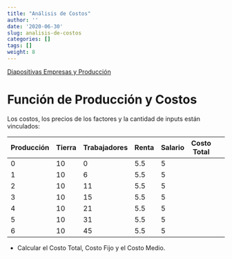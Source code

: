 ```yaml
---
title: "Análisis de Costos"
author: ''
date: '2020-06-30'
slug: analisis-de-costos
categories: []
tags: []
weight: 8
---
```


<a href="https://costos--diapos-econ.netlify.com">Diapositivas Empresas y Producción </a>


# Función de Producción y Costos

Los costos, los precios de los factores y la cantidad de inputs están vinculados:

| Producción |Tierra   |Trabajadores    |Renta |Salario |Costo Total|
|------------|--------|---------|----------------|------|--------|-----------|---------|
| 0 |10      |0        | 5.5    |5 |
| 1 |10      |6         | 5.5   |5| 
| 2 |10      |11         | 5.5  |5 | 
| 3 |10      |15         | 5.5  |5 |
| 4 |10      |21        | 5.5  |5 |
| 5 |10      |31        | 5.5  |5 |
| 6 |10      |45        | 5.5  |5 |


- Calcular el Costo Total, Costo Fijo y el Costo Medio.